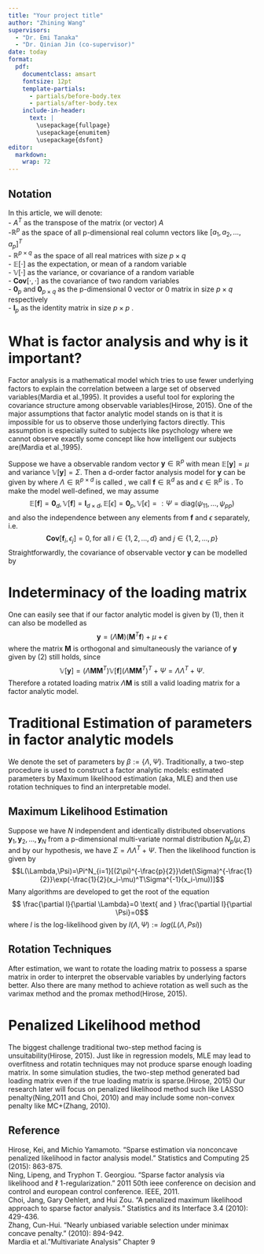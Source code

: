 ```yaml
---
title: "Your project title"
author: "Zhining Wang"
supervisors:
  - "Dr. Emi Tanaka"
  - "Dr. Qinian Jin (co-supervisor)"
date: today
format: 
  pdf: 
    documentclass: amsart
    fontsize: 12pt
    template-partials:
      - partials/before-body.tex
      - partials/after-body.tex
    include-in-header:
      text: |
        \usepackage{fullpage}
        \usepackage{enumitem}
        \usepackage{dsfont}
editor: 
  markdown: 
    wrap: 72
---
```


## Notation

In this article, we will denote:\
- $A^T$ as the transpose of the matrix (or vector) $A$    
-$\mathds{R}^{p}$ as the space of all p-dimensional real column vectors
like $[a_1,a_2,\dots,a_p]^T$\
- $\mathds{R}^{p\times q}$ as the space of all real matrices with size
$p\times q$\
- $\mathds{E}[\cdot]$ as the expectation, or mean of a random variable\
- $\mathds{V}[\cdot]$ as the variance, or covariance of a random
variable\
- $\mathbf{Cov}[\cdot , \cdot]$ as the covariance of two random
variables\
- $\mathbf{0}_{p}$ and $\mathbf{0}_{p\times q}$ as the p-dimensional $0$
vector or $0$ matrix in size $p\times q$ respectively\
- $\mathbf{I}_p$ as the identity matrix in size $p\times p$ .

# What is factor analysis and why is it important?

Factor analysis is a mathematical model which tries to use fewer
underlying factors to explain the correlation between a large set of
observed variables(Mardia et al.,1995). It provides a useful tool for
exploring the covariance structure among observable variables(Hirose,
2015). One of the major assumptions that factor analytic model stands on
is that it is impossible for us to observe those underlying factors
directly. This assumption is especially suited to subjects like
psychology where we cannot observe exactly some concept like how
intelligent our subjects are(Mardia et al.,1995).

Suppose we have a observable random vector $\mathbf{y}\in \mathds{R}^p$
with mean $\mathds{E}[\mathbf{y}]=\mu$ and variance
$\mathds{V}[\mathbf{y}]=\Sigma$. Then a d-order factor analysis model
for $\mathbf{y}$ can be given by \begin{equation}
\mathbf{y}=\Lambda \mathbf{f}+\mu+\epsilon,
\end{equation} where $\Lambda \in \mathds{R}^{p \times d}$ is called
\emph{loading matrix}, we call $\mathbf{f} \in \mathds{R}^{d}$ as
\emph{common vectors} and $\epsilon \in \mathds{R}^{p}$ is
\emph{unique factors}. To make the model well-defined, we may assume
$$\mathds{E}[\mathbf{f}]=\mathbf{0}_d, \mathds{V}[\mathbf{f}]=\mathbf{I}_{d\times d}, \mathds{E}[\epsilon]=\mathbf{0}_p, \mathds{V}[\epsilon]=:\Psi=\text{diag}(\psi_{11},\dots,\psi_{pp})$$
and also the independence between any elements from $\mathbf{f}$ and
$\epsilon$ separately, i.e.
$$\mathbf{Cov}[\mathbf{f}_i,\epsilon_j]=0, \text{for all } i\in\{1,2,\dots,d\} \text{ and } j \in \{1,2,\dots,p\}$$
Straightforwardly, the covariance of observable vector $\mathbf{y}$ can
be modelled by\
\begin{equation}
\mathds{V}[\mathbf{y}]=\Lambda\Lambda^T+\Psi
\end{equation}

# Indeterminacy of the loading matrix

One can easily see that if our factor analytic model is given by (1),
then it can also be modelled as
$$\mathbf{y}=(\Lambda\mathbf{M})(\mathbf{M}^T\mathbf{f}) +\mu+\epsilon$$
where the matrix $\mathbf{M}$ is orthogonal and simultaneously the
variance of $\mathbf{y}$ given by (2) still holds, since
$$\mathds{V}[\mathbf{y}]=(\Lambda\mathbf{M}\mathbf{M}^T)\mathds{V}[\mathbf{f}](\Lambda\mathbf{M}\mathbf{M}^T)^T+\Psi=\Lambda\Lambda^T+\Psi.$$
Therefore a rotated loading matrix $\Lambda\mathbf{M}$ is still a valid
loading matrix for a factor analytic model.

# Traditional Estimation of parameters in factor analytic models 
We denote the set of parameters by $\beta := \{\Lambda,\Psi\}$.
Traditionally, a two-step procedure is used to construct a factor
analytic models: estimated parameters by Maximum likelihood estimation
(aka, MLE) and then use rotation techniques to find an interpretable
model.  

## Maximum Likelihood Estimation 
Suppose we have $N$ independent and identically distributed observations
$\mathbf{y}_1,\mathbf{y}_2,\dots,\mathbf{y}_N$ from a p-dimensional
multi-variate normal distribution $N_p(\mu,\Sigma)$ and by our
hypothesis, we have $\Sigma=\Lambda\Lambda^T+\Psi$. Then the likelihood
function is given by
$$L(\Lambda,\Psi)=\Pi^N_{i=1}[(2\pi)^{-\frac{p}{2}}\det(\Sigma)^{-\frac{1}{2}}\exp(-\frac{1}{2}(x_i-\mu)^T\Sigma^{-1}(x_i-\mu))]$$
Many algorithms are developed to get the root of the equation
$$ \frac{\partial l}{\partial \Lambda}=0 \text{ and } \frac{\partial l}{\partial \Psi}=0$$ where $l$ is the log-likelihood given by $l(\Lambda,\Psi):=log(L(\Lambda,Psi))$  

## Rotation Techniques
After estimation, we want to rotate the loading matrix to possess a sparse matrix in order to interpret the observable variables by underlying factors better. Also there are many method to achieve rotation as well such as the varimax method and the promax method(Hirose, 2015).


# Penalized Likelihood method
The biggest challenge traditional two-step method facing is unsuitability(Hirose, 2015). Just like in regression models, MLE may lead to overfitness and rotatin techniques may not produce sparse enough loading matrix. In some simulation studies, the two-step method generated bad loading matrix even if the true loading matrix is sparse.(Hirose, 2015) Our research later will focus on penalized likelihood method such like LASSO penalty(Ning,2011 and Choi, 2010) and may include some non-convex penalty like MC+(Zhang, 2010).



## Reference 


Hirose, Kei, and Michio Yamamoto. "Sparse estimation via nonconcave penalized likelihood in factor analysis model." Statistics and Computing 25 (2015): 863-875.  
Ning, Lipeng, and Tryphon T. Georgiou. "Sparse factor analysis via likelihood and ℓ 1-regularization." 2011 50th ieee conference on decision and control and european control conference. IEEE, 2011.  
Choi, Jang, Gary Oehlert, and Hui Zou. "A penalized maximum likelihood approach to sparse factor analysis." Statistics and its Interface 3.4 (2010): 429-436.  
Zhang, Cun-Hui. "Nearly unbiased variable selection under minimax concave penalty." (2010): 894-942.  
Mardia et al."Multivariate Analysis" Chapter 9  


